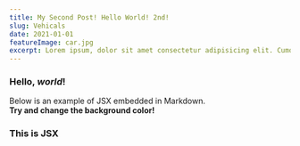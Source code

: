 ```yaml
---
title: My Second Post! Hello World! 2nd!
slug: Vehicals
date: 2021-01-01
featureImage: car.jpg
excerpt: Lorem ipsum, dolor sit amet consectetur adipisicing elit. Cumque quis cupiditate quam ducimus nulla et obcaecati facere, sunt accusantium nostrum.
---
```


### Hello, _world_!

Below is an example of JSX embedded in Markdown. <br />
**Try and change the background color!**

<div>
  <h3>This is JSX</h3>
</div>
